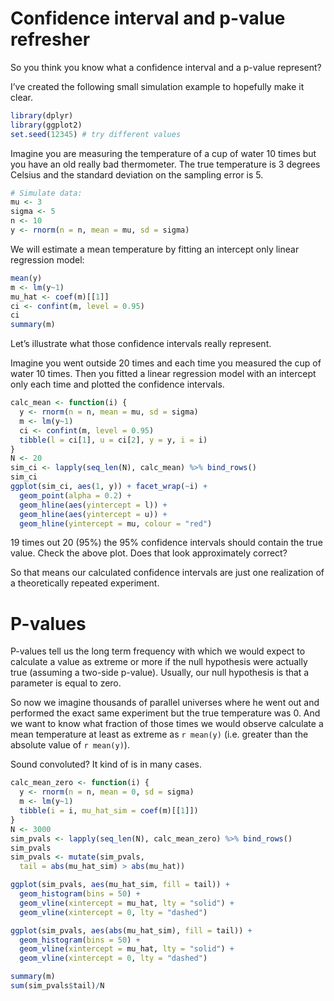 # Confidence interval and p-value refresher

So you think you know what a confidence interval and a p-value represent?

I've created the following small simulation example to hopefully make it clear. 

```r
library(dplyr)
library(ggplot2)
set.seed(12345) # try different values
```

Imagine you are measuring the temperature of a cup of water 10 times but you have an old really bad thermometer. The true temperature is 3 degrees Celsius and the standard deviation on the sampling error is 5.

```r
# Simulate data:
mu <- 3
sigma <- 5
n <- 10
y <- rnorm(n = n, mean = mu, sd = sigma)
```

We will estimate a mean temperature by fitting an intercept only linear regression model:

```r
mean(y)
m <- lm(y~1)
mu_hat <- coef(m)[[1]]
ci <- confint(m, level = 0.95)
ci
summary(m)
```

Let's illustrate what those confidence intervals really represent. 

Imagine you went outside 20 times and each time you measured the cup of water 10 times. Then you fitted a linear regression model with an intercept only each time and plotted the confidence intervals.

```r
calc_mean <- function(i) {
  y <- rnorm(n = n, mean = mu, sd = sigma)
  m <- lm(y~1)
  ci <- confint(m, level = 0.95)
  tibble(l = ci[1], u = ci[2], y = y, i = i)
}
N <- 20
sim_ci <- lapply(seq_len(N), calc_mean) %>% bind_rows()
sim_ci
ggplot(sim_ci, aes(1, y)) + facet_wrap(~i) +
  geom_point(alpha = 0.2) +
  geom_hline(aes(yintercept = l)) +
  geom_hline(aes(yintercept = u)) +
  geom_hline(yintercept = mu, colour = "red")
```

19 times out 20 (95%) the 95% confidence intervals should contain the true value. Check the above plot. Does that look approximately correct?

So that means our calculated confidence intervals are just one realization of a theoretically repeated experiment.

# P-values

P-values tell us the long term frequency with which we would expect to calculate a value as extreme or more if the null hypothesis were actually true (assuming a two-side p-value). Usually, our null hypothesis is that a parameter is equal to zero.

So now we imagine thousands of parallel universes where he went out and performed the exact same experiment but the true temperature was 0. And we want to know what fraction of those times we would observe calculate a mean temperature at least as extreme as `r mean(y)` (i.e. greater than the absolute value of `r mean(y)`).

Sound convoluted? It kind of is in many cases.

```r
calc_mean_zero <- function(i) {
  y <- rnorm(n = n, mean = 0, sd = sigma)
  m <- lm(y~1)
  tibble(i = i, mu_hat_sim = coef(m)[[1]])
}
N <- 3000
sim_pvals <- lapply(seq_len(N), calc_mean_zero) %>% bind_rows()
sim_pvals
sim_pvals <- mutate(sim_pvals,
  tail = abs(mu_hat_sim) > abs(mu_hat))

ggplot(sim_pvals, aes(mu_hat_sim, fill = tail)) +
  geom_histogram(bins = 50) +
  geom_vline(xintercept = mu_hat, lty = "solid") +
  geom_vline(xintercept = 0, lty = "dashed")

ggplot(sim_pvals, aes(abs(mu_hat_sim), fill = tail)) +
  geom_histogram(bins = 50) +
  geom_vline(xintercept = mu_hat, lty = "solid") +
  geom_vline(xintercept = 0, lty = "dashed")

summary(m)
sum(sim_pvals$tail)/N
```
